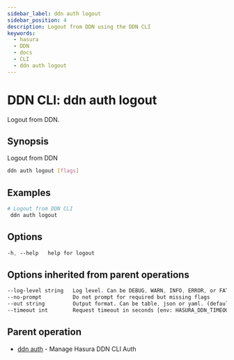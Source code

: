 ```yaml
---
sidebar_label: ddn auth logout
sidebar_position: 4
description: Logout from DDN using the DDN CLI
keywords:
  - hasura
  - DDN
  - docs
  - CLI
  - ddn auth logout
---
```


# DDN CLI: ddn auth logout

Logout from DDN.

## Synopsis

Logout from DDN

```bash
ddn auth logout [flags]
```

## Examples

```bash
# Logout from DDN CLI
 ddn auth logout
```

## Options

```sass
-h, --help   help for logout
```

## Options inherited from parent operations

```sass
--log-level string   Log level. Can be DEBUG, WARN, INFO, ERROR, or FATAL. (default "INFO")
--no-prompt          Do not prompt for required but missing flags
--out string         Output format. Can be table, json or yaml. (default "table")
--timeout int        Request timeout in seconds [env: HASURA_DDN_TIMEOUT] (default 100)
```

## Parent operation

- [ddn auth](/cli/commands/ddn_auth) - Manage Hasura DDN CLI Auth
